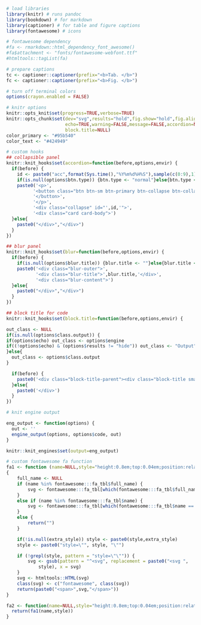 <!-- rmd lab header -->

```r
# load libraries
library(knitr) # runs pandoc
library(bookdown) # for markdown
library(captioner) # for table and figure captions
library(fontawesome) # icons

# fontawesome dependency
#fa <- rmarkdown::html_dependency_font_awesome()
#fa$attachment <- "fonts/fontawesome-webfont.ttf"
#htmltools::tagList(fa)

# prepare captions
tc <- captioner::captioner(prefix="<b>Tab. </b>")
fc <- captioner::captioner(prefix="<b>Fig. </b>")

# turn off terminal colors
options(crayon.enabled = FALSE)

# knitr options
knitr::opts_knit$set(progress=TRUE,verbose=TRUE)
knitr::opts_chunk$set(dev="svg",results="hold",fig.show="hold",fig.align="left",
                      echo=TRUE,warning=FALSE,message=FALSE,accordion=NULL,
                      block.title=NULL)
color_primary <- "#95b540"
color_text <- "#424949"
```

```r
# custom hooks
## collapsible panel
knitr::knit_hooks$set(accordion=function(before,options,envir) {
  if(before) {
    id <- paste0("acc",format(Sys.time(),"%Y%m%d%H%S"),sample(c(0:9),1),sample(c(0:9),1),sample(c(0:9),1),sample(c(0:9),1))
    if(is.null(options$btn.type)) {btn.type <- "normal"}else{btn.type <- options$btn.type}
    paste0('<p>',
          '<button class="btn btn-sm btn-primary btn-collapse btn-collapse-',btn.type,' collapsed" type="button" data-toggle="collapse" data-target="#',id,'" aria-expanded="false" aria-controls="',id,'">',
          '</button>',
          '</p>',
          '<div class="collapse" id="',id,'">',
          '<div class="card card-body">')
  }else{
    paste0("</div>","</div>")
  }
})

## blur panel
knitr::knit_hooks$set(blur=function(before,options,envir) {
  if(before) {
    if(is.null(options$blur.title)) {blur.title <- ""}else{blur.title <- options$blur.title}
    paste0('<div class="blur-outer">',
           '<div class="blur-title">',blur.title,'</div>',
           '<div class="blur-content">')
  }else{
    paste0("</div>","</div>")
  }
})

## block title for code
knitr::knit_hooks$set(block.title=function(before,options,envir) {

out_class <- NULL
if(is.null(options$class.output)) {
if(options$echo) out_class <- options$engine
if((!options$echo) & (options$results != "hide")) out_class <- "Output"
}else{
  out_class <- options$class.output
}

  if(before) {
    paste0('<div class="block-title-parent"><div class="block-title small">',out_class,'</div>')
  }else{
    paste0('</div>')
  }
})

# knit engine output

eng_output <- function(options) {
  out <- ''
  engine_output(options, options$code, out)
}

knitr::knit_engines$set(output=eng_output)

# custom fontawesome fa function
fa1 <- function (name=NULL,style="height:0.8em;top:0.04em;position:relative;fill:#424949;",extra_style=NULL)
{
    full_name <- NULL
    if (name %in% fontawesome:::fa_tbl$full_name) {
        svg <- fontawesome:::fa_tbl[which(fontawesome:::fa_tbl$full_name == name), ][1, 4]
    }
    else if (name %in% fontawesome:::fa_tbl$name) {
        svg <- fontawesome:::fa_tbl[which(fontawesome:::fa_tbl$name == name), ][1, 4]
    }
    else {
        return("")
    }

    if(!is.null(extra_style)) style <- paste0(style,extra_style)
    style <- paste0("style=\"", style, "\"")

    if (!grepl(style, pattern = "style=\"\"")) {
        svg <- gsub(pattern = "^<svg", replacement = paste0("<svg ",
            style), x = svg)
    }
    svg <- htmltools::HTML(svg)
    class(svg) <- c("fontawesome", class(svg))
    return(paste0("<span>",svg,"</span>"))
}

fa2 <- function(name=NULL,style="height:0.8em;top:0.04em;position:relative;fill:white;margin-left:0.45em;margin-bottom: 0.1em;") {
  return(fa1(name,style))
}
```

<br>
